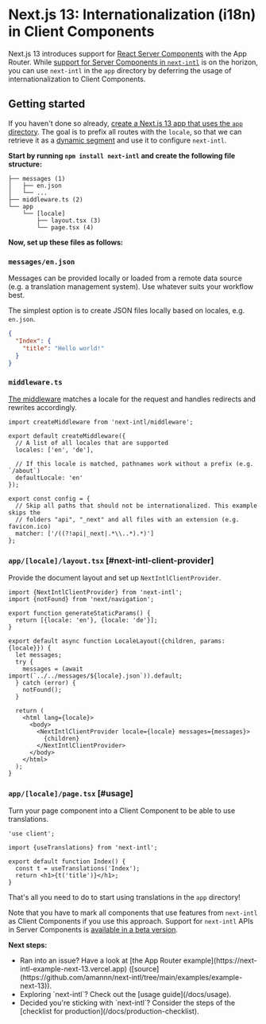 
# Next.js 13: Internationalization (i18n) in Client Components

Next.js 13 introduces support for [React Server Components](https://nextjs.org/docs/getting-started/react-essentials) with the App Router. While [support for Server Components in `next-intl`](/docs/getting-started/app-router-server-components) is on the horizon, you can use `next-intl` in the `app` directory by deferring the usage of internationalization to Client Components.

## Getting started

If you haven't done so already, [create a Next.js 13 app that uses the `app` directory](https://nextjs.org/docs/getting-started/installation). The goal is to prefix all routes with the `locale`, so that we can retrieve it as a [dynamic segment](https://nextjs.org/docs/app/building-your-application/routing/defining-routes#creating-routes) and use it to configure `next-intl`.

**Start by running `npm install next-intl` and create the following file structure:**

```
├── messages (1)
│   ├── en.json
│   └── ...
├── middleware.ts (2)
└── app
    └── [locale]
        ├── layout.tsx (3)
        └── page.tsx (4)
```

**Now, set up these files as follows:**

<Steps>

### `messages/en.json`

Messages can be provided locally or loaded from a remote data source (e.g. a translation management system). Use whatever suits your workflow best.

The simplest option is to create JSON files locally based on locales, e.g. `en.json`.

```json filename="messages/en.json"
{
  "Index": {
    "title": "Hello world!"
  }
}
```

### `middleware.ts`

[The middleware](/docs/routing/middleware) matches a locale for the request and handles redirects and rewrites accordingly.

```tsx filename="middleware.ts"
import createMiddleware from 'next-intl/middleware';

export default createMiddleware({
  // A list of all locales that are supported
  locales: ['en', 'de'],

  // If this locale is matched, pathnames work without a prefix (e.g. `/about`)
  defaultLocale: 'en'
});

export const config = {
  // Skip all paths that should not be internationalized. This example skips the
  // folders "api", "_next" and all files with an extension (e.g. favicon.ico)
  matcher: ['/((?!api|_next|.*\\..*).*)']
};
```

### `app/[locale]/layout.tsx` [#next-intl-client-provider]

Provide the document layout and set up `NextIntlClientProvider`.

```tsx filename="app/[locale]/layout.tsx" /NextIntlClientProvider/
import {NextIntlClientProvider} from 'next-intl';
import {notFound} from 'next/navigation';

export function generateStaticParams() {
  return [{locale: 'en'}, {locale: 'de'}];
}

export default async function LocaleLayout({children, params: {locale}}) {
  let messages;
  try {
    messages = (await import(`../../messages/${locale}.json`)).default;
  } catch (error) {
    notFound();
  }

  return (
    <html lang={locale}>
      <body>
        <NextIntlClientProvider locale={locale} messages={messages}>
          {children}
        </NextIntlClientProvider>
      </body>
    </html>
  );
}
```

### `app/[locale]/page.tsx` [#usage]

Turn your page component into a Client Component to be able to use translations.

```tsx filename="app/[locale]/page.tsx"
'use client';

import {useTranslations} from 'next-intl';

export default function Index() {
  const t = useTranslations('Index');
  return <h1>{t('title')}</h1>;
}
```

</Steps>

That's all you need to do to start using translations in the `app` directory!

Note that you have to mark all components that use features from `next-intl` as Client Components if you use this approach. Support for `next-intl` APIs in Server Components is [available in a beta version](/docs/getting-started/app-router-server-components).

<Callout>

**Next steps:**

<ul className="ml-4 list-disc">
  <li>
    Ran into an issue? Have a look at [the App Router
    example](https://next-intl-example-next-13.vercel.app)
    ([source](https://github.com/amannn/next-intl/tree/main/examples/example-next-13)).
  </li>
  <li>Exploring `next-intl`? Check out the [usage guide](/docs/usage).</li>
  <li>
    Decided you're sticking with `next-intl`? Consider the steps of the
    [checklist for production](/docs/production-checklist).
  </li>
</ul>

</Callout>

